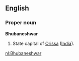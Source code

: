 ==English==

===Proper noun===
'''Bhubaneshwar'''

#State capital of [[Orissa]] ([[India]]).

[[nl:Bhubaneshwar]]